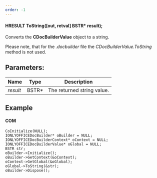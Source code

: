 ```yaml
---
order: -1
---
```

#### HRESULT ToString(\[out, retval] BSTR\* result);

Converts the **CDocBuilderValue** object to a string.

Please note, that for the *.docbuilder* file the *CDocBuilderValue.ToString* method is not used.

## Parameters:

| Name     | Type   | Description                |
| -------- | ------ | -------------------------- |
| *result* | BSTR\* | The returned string value. |

## Example

#### COM

```
CoInitialize(NULL);
IONLYOFFICEDocBuilder* oBuilder = NULL;
IONLYOFFICEDocBuilderContext* oContext = NULL;
IONLYOFFICEDocBuilderValue* oGlobal = NULL;
BSTR str;
oBuilder->Initialize();
oBuilder->GetContext(&oContext);
oContext->GetGlobal(&oGlobal);
oGlobal->ToString(&str);
oBuilder->Dispose();
```
